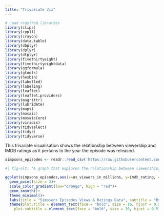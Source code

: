 ```yaml
---
title: "Trivariate Viz"
---
```


```r

# Load required libraries
library(clipr)
library(cpp11)
library(crayon)
library(data.table)
library(dbplyr)
library(dplyr)
library(dtplyr)
library(fivethirtyeight)
library(fivethirtyeightdata)
library(ggformula)
library(gtools)
library(hexbin)
library(labelled)
library(labeling)
library(leaflet)
library(leaflet.providers)
library(magrittr)
library(lubridate)
library(maps)
library(mosaic)
library(mosaicCore)
library(viridis)
library(tidyselect)
library(tidyr)
library(tidyverse)
```

::: {.callout-note title="The Trends of Simpsons Episodes"}

This trivariate visualisation shows the relationship between viewership and IMDB ratings as it pertains to the year the episode was released. 

:::

```r
simpsons_episodes <- readr::read_csv('https://raw.githubusercontent.com/rfordatascience/tidytuesday/main/data/2025/2025-02-04/simpsons_episodes.csv')
```

```r
#| fig-alt: "A graph that explores the relationship between viewership, imbd rating and the Year of release of Simpsons episodes using a scatterplot and a smooth line"

ggplot(simpsons_episodes,aes(x=us_viewers_in_millions, y=imdb_rating, color = original_air_year))+
  geom_point(size = 3)+
  scale_color_gradient(low="orange", high = "red")+
  geom_smooth()+
  theme_minimal()+
  labs(title = "Simpsons Episodes Views & Ratings Data", subtitle = "By David Manguluti February 2025, Tidy Tuesday", x="US Viewership in Millions per Episode", y="IMBD Rating out of 10", color = "Year of Release")+
  theme(plot.title = element_text(face = "bold", size = 16, hjust = 0.5),strip.text = element_text(size = 12, face = "bold"), 
    plot.subtitle = element_text(face = "bold", size = 10, hjust = 0.5)) 
  
```



